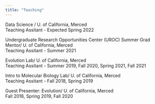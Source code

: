 ```yaml
---
title: "Teaching"
---
```


Data Science / U. of California, Merced 
<br> Teaching Assitant - Expected Spring 2022  <br> 

Undergraduate Research Opportunities Center (UROC) Summer Grad Mentor/ U. of California, Merced 
<br> Teaching Assitant - Summer 2021  <br>

Evolution Lab/ U. of California, Merced 
<br> Teaching Assitant - Summer 2019, Fall 2020, Spring 2021, Fall 2021 <br> 

Intro to Molecular Biology Lab/ U. of California, Merced 
<br> Teaching Assitant - Fall 2018, Spring 2019 <br>

Guest Presenter: Evolution/ U. of California, Merced 
<br> Fall 2018, Spring 2019, Fall 2020

